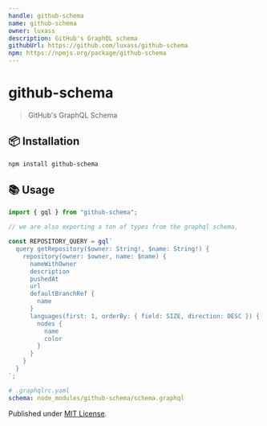 ```yaml
---
handle: github-schema
name: github-schema
owner: luxass
description: GitHub's GraphQL schema
githubUrl: https://github.com/luxass/github-schema
npm: https://npmjs.org/package/github-schema
---
```


# github-schema

> GitHub's GraphQL Schema

## 📦 Installation

```sh
npm install github-schema
```

## 📚 Usage

```ts
import { gql } from "github-schema";

// we are also exporting a ton of types from the graphql schema.

const REPOSITORY_QUERY = gql`
  query getRepository($owner: String!, $name: String!) {
    repository(owner: $owner, name: $name) {
      nameWithOwner
      description
      pushedAt
      url
      defaultBranchRef {
        name
      }
      languages(first: 1, orderBy: { field: SIZE, direction: DESC }) {
        nodes {
          name
          color
        }
      }
    }
  }
`;
```

```yaml
# .graphqlrc.yaml
schema: node_modules/github-schema/schema.graphql
```

Published under [MIT License](./LICENSE).
